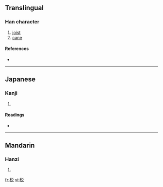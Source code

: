 {{see|梲}}
==Translingual==

===Han character===
{{Han char|rn=75|rad=木|as=07|sn=11|four=|canj=木金口山 (DCRU), X木金口山 (XDCRU)}}

# [[joist]]
# [[cane]]

====References====
* {{Han ref|kx=0531.131|hdz=21219.070|uh=68C1|ud=26817}}

----

==Japanese==

===Kanji===
{{ja-kanji|grade=|rs=木07}}

# {{defn|Japanese}}

====Readings====
* {{ja-readings|on=[[せつ]] (setsu), [[せち]] (sechi), [[たつ]] (tatsu), [[たち]] (tachi)|kun=[[つか]] (tsuka)}}

----

==Mandarin==

===Hanzi===
{{cmn-hanzi|tra=梲|pin=[[zhuó]] ([[zhuo2]])|wg=cho<sup>2</sup>}}

# {{defn|Mandarin}}

[[fr:棁]]
[[vi:棁]]
